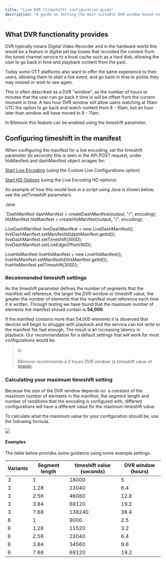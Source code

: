 ```yaml
---
title: "Live DVR (timeshift) configuration guide"
description: "A guide on setting the most suitable DVR window based on your live encoding configuration"
---
```


## What DVR functionality provides

DVR typically means Digital Video Recorder and in the hardware world this would be a feature in digital set top boxes that recorded the content from the tuned channel service to a local cache such as a hard disk, allowing the user to go back in time and playback content from the past. 

Today some OTT platforms also want to offer the same experience to their users, allowing them to start a live event, and go back in time to points they may missed or wish to see again. 

This is often described as a DVR "window", as the number of hours or minutes that the user can go back it time in will be offset from the current moment in time. A two hour DVR window will allow users watching at 10am UTC the option to go back and watch content from 8 - 10am, but an hour later than window will have moved to 9 - 11am. 

In Bitmovin this feature can be enabled using the timeshift parameter. 

## Configuring timeshift in the manifest

When configuring the manifest for a live encoding, set the timeshift parameter (in seconds) this is seen in the API POST request, under hlsManifest and dashManifest object arrages for:

[Start Live Encoding](https://developer.bitmovin.com/encoding/reference/postencodingencodingslivestartbyencodingid) (using the Custom Live Configurations option)

[Start HD Options](https://developer.bitmovin.com/encoding/reference/postencodingencodingslivechannelstartbyencodingid) (using the Live Encoding HD options)

An example of how this would look in a script using Java is shown below, see the setTimeshift parameters. 

Java

`DashManifest dashManifest = createDashManifest(output, "/", encoding);
HlsManifest hlsManifest = createHlsManifest(output, "/", encoding);

LiveDashManifest liveDashManifest = new LiveDashManifest();
liveDashManifest.setManifestId(dashManifest.getId());
liveDashManifest.setTimeshift(300D);
liveDashManifest.setLiveEdgeOffset(90D);

LiveHlsManifest liveHlsManifest = new LiveHlsManifest();
liveHlsManifest.setManifestId(hlsManifest.getId());
liveHlsManifest.setTimeshift(300D);
`

### Recommended timeshift settings

As the timeshift parameter defines the number of segments that the manifest will reference, the larger the DVR window or timeshift value, the greater the number of elements that the manifest must reference each time it is written. Through testing we have found that the maximum number of elements the manifest should contain is **54,000**. 

If the manifest contains more than 54,000 elements it is observed that devices will begin to struggle with playback and the service can not write to the manifest file fast enough. The result is an increasing latency in playback. Our recommendation for a default settings that will work for most configurations would be: 

> 👍
> 
> Bitmovin recommends a 3 hours DVR window (a timeshift value of **10800**)

### Calculating your maximum timeshift setting

Because the size of the DVR window depends on: a constant of the maximum number of elements in the manifest, the segment length and number of renditions that the encoding is configured with, different configurations will have a different value for the maximum timeshift value. 

To calculate what the maximum value for your configuration should be, use the following formula. 

![](/images/encoding/docs/41b94ca-image.png)

#### Examples

The table below provides some guidance using some example settings. 

| Variants | Segment length | timeshift value (seconds) | DVR window (hours) |
| -------- | -------------- | ------------------------- | ------------------ |
| 3        | 1              | 18000                     | 5                  |
| 3        | 1.28           | 23040                     | 6.4                |
| 3        | 2.56           | 46080                     | 12.8               |
| 3        | 3.84           | 69120                     | 19.2               |
| 3        | 7.68           | 138240                    | 38.4               |
| 6        | 1              | 9000                      | 2.5                |
| 6        | 1.28           | 11520                     | 3.2                |
| 6        | 2.56           | 23040                     | 6.4                |
| 6        | 3.84           | 34560                     | 9.6                |
| 6        | 7.68           | 69120                     | 19.2               |